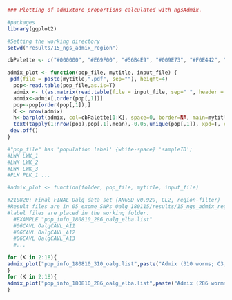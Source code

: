 
```{r}
### Plotting of admixture proportions calculated with ngsAdmix.

#packages
library(ggplot2)

#Setting the working directory
setwd("results/15_ngs_admix_region")

cbPalette <- c("#000000", "#E69F00", "#56B4E9", "#009E73", "#F0E442", "#0072B2", "#D55E00", "#DC7DFF", "#E85858", "#8B23F9", "#939393", "#4C7F5E", "#00DF32", "#A00000", "#8AFFEE", "#CCB2ED", "#E0E0E0", "#FFFFFF")

admix_plot <- function(pop_file, mytitle, input_file) {
 pdf(file = paste(mytitle,".pdf", sep=""), height=4)
  pop<-read.table(pop_file,as.is=T)
  admix <- t(as.matrix(read.table(file = input_file, sep=" ", header = F)))
  admix<-admix[,order(pop[,1])]
  pop<-pop[order(pop[,1]),]
  K <- nrow(admix)
  h<-barplot(admix, col=cbPalette[1:K], space=0, border=NA, main=mytitle, cex.main=0.8, xlab="Individuals", ylab="Admixture")
  text(tapply(1:nrow(pop),pop[,1],mean),-0.05,unique(pop[,1]), xpd=T, cex=0.4, srt=90, adj=1)
 dev.off()
}

#"pop_file" has 'population label' {white-space} 'sampleID';
#LWK LWK_1
#LWK LWK_2
#LWK LWK_3
#PLK PLK_1 ...
```

```{r}
#admix_plot <- function(folder, pop_file, mytitle, input_file)

#210820: Final FINAL Oalg data set (ANGSD v0.929, GL2, region-filter)
#Result files are in 05_exome_SNPs_Oalg_180115/results/15_ngs_admix_region/SET/*
#label files are placed in the working folder.
  #EXAMPLE "pop_info_180810_286_oalg_elba.list"
  #06CAVL OalgCAVL_A11
  #06CAVL OalgCAVL_A12
  #06CAVL OalgCAVL_A13
  #...

for (K in 2:18){
admix_plot("pop_info_180810_310_oalg.list",paste("Admix (310 worms; C3, prior1, minMAF0.01, ind0.5, GL2, RF; K=",K,")", sep=""),paste("180810_310_Oalg/310Samples_to_Oalg_verC3_MinQ20_SNPpval1e-3_Prior1_K",K,".qopt", sep=""))
}
for (K in 2:18){
admix_plot("pop_info_180810_286_oalg_elba.list",paste("Admix (286 worms; C3, prior1, minMAF0.01, ind0.5, GL2, RF; K=",K,")", sep=""),paste("180810_286_Oalg_Elba/286Samples_to_Oalg_verC3_MinQ20_SNPpval1e-3_Prior1_K",K,".qopt", sep=""))
}

```